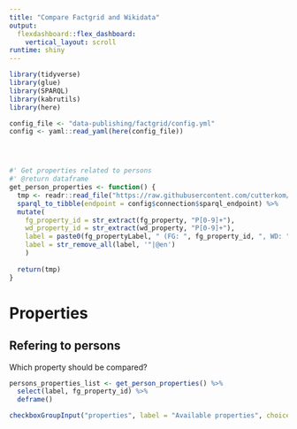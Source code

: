```yaml
---
title: "Compare Factgrid and Wikidata"
output: 
  flexdashboard::flex_dashboard:
    vertical_layout: scroll
runtime: shiny
---
```



```r
library(tidyverse)
library(glue)
library(SPARQL)
library(kabrutils)
library(here)

config_file <- "data-publishing/factgrid/config.yml"
config <- yaml::read_yaml(here(config_file))





```


```r

#' Get properties related to persons
#' @return dataframe
get_person_properties <- function() {
  tmp <- readr::read_file("https://raw.githubusercontent.com/cutterkom/remove-na-lgbtiq-queer-knowledge-graph/main/data-publishing/factgrid/queries/get_all_properties_person_with_corresponding_prop.rq") %>% 
  sparql_to_tibble(endpoint = config$connection$sparql_endpoint) %>% 
  mutate(
    fg_property_id = str_extract(fg_property, "P[0-9]+"),
    wd_property_id = str_extract(wd_property, "P[0-9]+"),
    label = paste0(fg_propertyLabel, " (FG: ", fg_property_id, ", WD: ", wd_property_id, ")"),
    label = str_remove_all(label, '"|@en')
    ) 
    
  return(tmp)
}
```

Properties
=====================================  

Refering to persons {.sidebar}
-------------------------------------

Which property should be compared?

```r
persons_properties_list <- get_person_properties() %>% 
  select(label, fg_property_id) %>% 
  deframe()

checkboxGroupInput("properties", label = "Available properties", choices = persons_properties_list)
```



